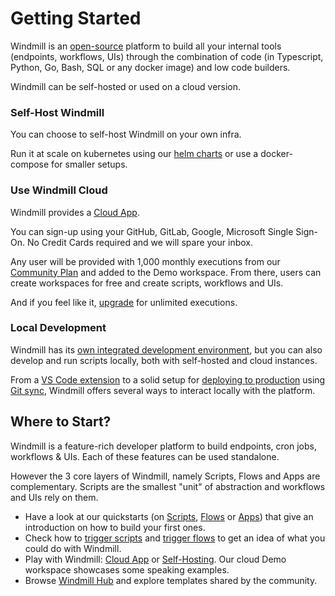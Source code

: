 
# Getting Started

Windmill is an [open-source](https://github.com/windmill-labs/windmill) platform to build all your internal tools (endpoints, workflows, UIs) through the combination of code (in Typescript, Python, Go, Bash, SQL or any docker image) and low code builders.

Windmill can be self-hosted or used on a cloud version.

### Self-Host Windmill

You can choose to self-host Windmill on your own infra.

Run it at scale on kubernetes using our [helm charts](https://github.com/windmill-labs/windmill-helm-charts) or use a docker-compose for smaller setups.

<div className="grid grid-cols-2 gap-6 mb-4">
	<DocCard
		title="Self Host Windmill"
		description="Self host Windmill in 2 minutes."
		href="/docs/advanced/self_host/"
	/>
</div>

### Use Windmill Cloud

Windmill provides a <a href="https://app.windmill.dev/" rel="nofollow">Cloud App</a>.

You can sign-up using your GitHub, GitLab, Google, Microsoft Single Sign-On. No Credit Cards required and we will spare your inbox.

Any user will be provided with 1,000 monthly executions from our [Community Plan](/pricing) and added to the Demo workspace. From there, users can create workspaces for free and create scripts, workflows and UIs.

And if you feel like it, [upgrade](/pricing) for unlimited executions.

<div className="grid grid-cols-2 gap-6 mb-4">
	<DocCard
		target="_blank"
		title="Windmill Cloud"
		description="Use Windmill's Cloud App (no credit card required)."
		href="https://app.windmill.dev/"
	/>
</div>

### Local Development

Windmill has its [own integrated development environment](../../code_editor/index.mdx), but you can also develop and run scripts locally, both with self-hosted and cloud instances.

From a [VS Code extension](../../cli_local_dev/1_vscode-extension/index.mdx) to a solid setup for [deploying to production](../../advanced/12_deploy_to_prod/index.mdx) using [Git sync](../../advanced/11_git_sync/index.mdx), Windmill offers several ways to interact locally with the platform.

<div className="grid grid-cols-2 gap-6 mb-4">
	<DocCard
		title="Local Development"
		description="Develop from various environments such as your terminal, VS Code, and JetBrains IDEs."
		href="/docs/advanced/local_development"
	/>
	<DocCard
		title="VS Code Extension"
		description="Build scripts and flows in the comfort of your VS Code Editor, while leveraging Windmill UIs for test & flows edition."
		href="/docs/cli_local_dev/vscode-extension"
	/>
	<DocCard
		title="Deploy to Prod"
		description="Deploy to prod using a staging workspace"
		href="/docs/advanced/deploy_to_prod"
	/>
</div>

## Where to Start?

Windmill is a feature-rich developer platform to build endpoints, cron jobs, workflows & UIs. Each of these features can be used standalone.

However the 3 core layers of Windmill, namely Scripts, Flows and Apps are complementary. Scripts are the smallest "unit" of abstraction and workflows and UIs rely on them.

- Have a look at our quickstarts (on [Scripts](../../getting_started/0_scripts_quickstart/1_typescript_quickstart/index.mdx), [Flows](../6_flows_quickstart/index.mdx) or [Apps](../7_apps_quickstart/index.mdx)) that give an introduction on how to build your first ones.
- Check how to [trigger scripts](../8_trigger_scripts/index.mdx) and [trigger flows](../9_trigger_flows/index.mdx) to get an idea of what you could do with Windmill.
- Play with Windmill: [Cloud App](#use-windmill-cloud) or [Self-Hosting](#self-host-windmill). Our cloud Demo workspace showcases some speaking examples.
- Browse [Windmill Hub](https://hub.windmill.dev/) and explore templates shared by the community.
